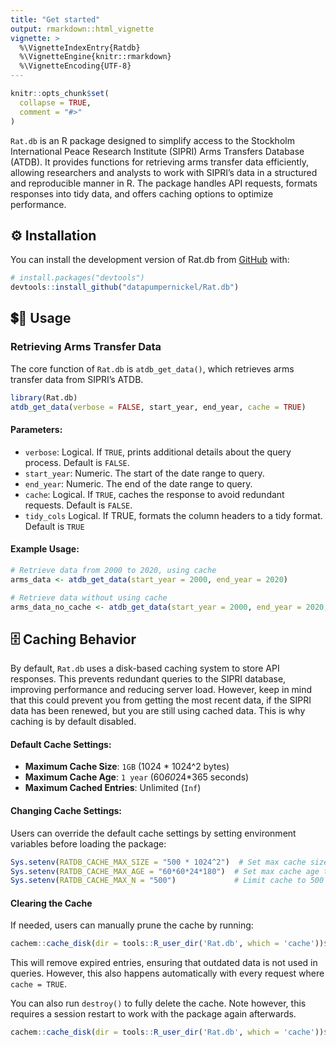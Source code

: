 ```yaml
---
title: "Get started"
output: rmarkdown::html_vignette
vignette: >
  %\VignetteIndexEntry{Ratdb}
  %\VignetteEngine{knitr::rmarkdown}
  %\VignetteEncoding{UTF-8}
---
```


```r
knitr::opts_chunk$set(
  collapse = TRUE,
  comment = "#>"
)
```

`Rat.db` is an R package designed to simplify access to the Stockholm International Peace Research Institute (SIPRI) Arms Transfers Database (ATDB). It provides functions for retrieving arms transfer data efficiently, allowing researchers and analysts to work with SIPRI’s data in a structured and reproducible manner in R. The package handles API requests, formats responses into tidy data, and offers caching options to optimize performance.


## ⚙️ Installation

You can install the development version of Rat.db from [GitHub](https://github.com/) with:

```r
# install.packages("devtools")
devtools::install_github("datapumpernickel/Rat.db")
```

## 💲🔁️ Usage

### Retrieving Arms Transfer Data

The core function of `Rat.db` is `atdb_get_data()`, which retrieves arms transfer data from SIPRI's ATDB.

```r
library(Rat.db)
atdb_get_data(verbose = FALSE, start_year, end_year, cache = TRUE)
```

#### Parameters:
- `verbose`: Logical. If `TRUE`, prints additional details about the query process. Default is `FALSE`.
- `start_year`: Numeric. The start of the date range to query.
- `end_year`: Numeric. The end of the date range to query.
- `cache`: Logical. If `TRUE`, caches the response to avoid redundant requests. Default is `FALSE`.
- `tidy_cols` Logical. If TRUE, formats the column headers to a tidy format. Default is `TRUE`

#### Example Usage:

```r
# Retrieve data from 2000 to 2020, using cache
arms_data <- atdb_get_data(start_year = 2000, end_year = 2020)

# Retrieve data without using cache
arms_data_no_cache <- atdb_get_data(start_year = 2000, end_year = 2020, cache = TRUE)
```

## 🗄️ Caching Behavior

By default, `Rat.db` uses a disk-based caching system to store API responses. This prevents redundant queries to the SIPRI database, improving performance and reducing server load. However, keep in mind that this could prevent you from getting the most recent data, if the SIPRI data has been renewed, but you are still using cached data. This is why caching is by default disabled. 

#### Default Cache Settings:
- **Maximum Cache Size**: `1GB` (1024 * 1024^2 bytes)
- **Maximum Cache Age**: `1 year` (60*60*24*365 seconds)
- **Maximum Cached Entries**: Unlimited (`Inf`)

#### Changing Cache Settings:
Users can override the default cache settings by setting environment variables before loading the package:

```r
Sys.setenv(RATDB_CACHE_MAX_SIZE = "500 * 1024^2")  # Set max cache size to 500MB
Sys.setenv(RATDB_CACHE_MAX_AGE = "60*60*24*180")  # Set max cache age to 180 days
Sys.setenv(RATDB_CACHE_MAX_N = "500")             # Limit cache to 500 entries
```

#### Clearing the Cache
If needed, users can manually prune the cache by running:

```r
cachem::cache_disk(dir = tools::R_user_dir('Rat.db', which = 'cache'))$prune()
```

This will remove expired entries, ensuring that outdated data is not used in queries. However, this also happens automatically with every request where `cache = TRUE`. 

You can also run `destroy()` to fully delete the cache. Note however, this requires a session restart to work with the package again afterwards. 

```r
cachem::cache_disk(dir = tools::R_user_dir('Rat.db', which = 'cache'))$destroy()
```
